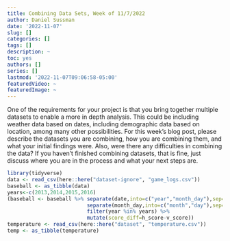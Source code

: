 ```yaml
---
title: Combining Data Sets, Week of 11/7/2022
author: Daniel Sussman
date: '2022-11-07'
slug: []
categories: []
tags: []
description: ~
toc: yes
authors: []
series: []
lastmod: '2022-11-07T09:06:58-05:00'
featuredVideo: ~
featuredImage: ~
---
```


One of the requirements for your project is that you bring together multiple datasets to enable a more in depth analysis. This could be including weather data based on dates, including demographic data based on location, among many other possibilities.
For this week’s blog post, please describe the datasets you are combining, how you are combining them, and what your initial findings were. Also, were there any difficulties in combining the data? If you haven’t finished combining datasets, that is fine, just discuss where you are in the process and what your next steps are.

```r
library(tidyverse)
data <- read_csv(here::here("dataset-ignore", "game_logs.csv"))
baseball <- as_tibble(data)
years<-c(2013,2014,2015,2016)
(baseball <- baseball %>% separate(date,into=c("year","month_day"),sep=4) %>% 
                          separate(month_day,into=c("month","day"),sep=2) %>% 
                          filter(year %in% years) %>% 
                          mutate(score_diff=h_score-v_score))
temperature <- read_csv(here::here("dataset", "temperature.csv"))
temp <- as_tibble(temperature)
```